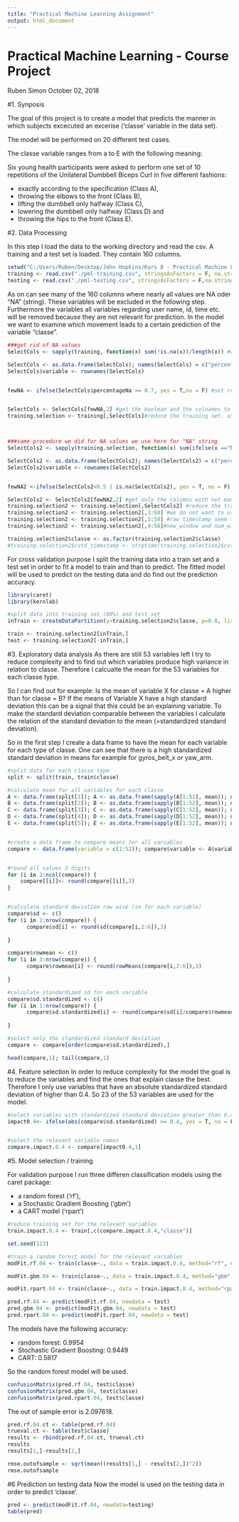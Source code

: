 ```yaml
---
title: "Practical Machine Learning Assignment"
output: html_document
---
```


Practical Machine Learning - Course Project
===============================================


Ruben Simon
October 02, 2018


#1. Synposis


The goal of this project is to create a model that predicts the manner in which subjects excecuted an excerise ('classe' variable in the data set). 


The model will be performed on 20 different test cases.

The classe variable ranges from a to E with the following meaning:


Six young health participants were asked to perform one set of 10 repetitions of the Unilateral Dumbbell Biceps Curl in five different fashions: 

- exactly according to the specification (Class A), 
- throwing the elbows to the front (Class B),
- lifting the dumbbell only halfway (Class C), 
- lowering the dumbbell only halfway (Class D) and 
- throwing the hips to the front (Class E).


#2. Data Processing

In this step I load the data to the working directory and read the csv. A training and a test set is loaded. They contain 160 columns.

```r

setwd("C:/Users/Ruben/Desktop/John Hopkins/Kurs 8 - Practical Machine Learning/assignment")
training <- read.csv("./pml-training.csv", stringsAsFactors = F, na.strings ="")
testing <- read.csv("./pml-testing.csv", stringsAsFactors = F,na.strings ="")


```

As on can see many of the 160 columns where nearly all values are NA oder "NA" (string). These variables will be excluded in the following step.
Furthermore the variables all variables regarding user name, id, time etc. will be removed because they are not relevant for prediction. In the model we want to examine which movement leads to a certain prediction of the variable "classe".

```r
###get rid of NA values
SelectCols <- sapply(training, function(x) sum(!is.na(x))/length(x)) #calculate percentage of not NA values in relation to total rows

SelectCols <- as.data.frame(SelectCols); names(SelectCols) = c("percentageNa")
SelectCols$variable <- rownames(SelectCols)


fewNA <- ifelse(SelectCols$percentageNa >= 0.7, yes = T,no = F) #set rows with high percentage of not NA to TRUE to use these colums later


SelectCols <- SelectCols[fewNA,2] #get the boolean and the colnames to use later
training.selection <- training[,SelectCols]#reduce the training set. use only columns that do not have many NA values



###same procedure we did for NA values we use here for "NA" string
SelectCols2 <- sapply(training.selection, function(x) sum(ifelse(x =="NA", yes = T, no = F))/length(x)) #calculate the percentage of "NA" string in relation to total rows

SelectCols2 <- as.data.frame(SelectCols2); names(SelectCols2) = c("percentageNAString")
SelectCols2$variable <- rownames(SelectCols2)


fewNA2 <-ifelse(SelectCols2<0.5 | is.na(SelectCols2), yes = T, no = F) #set TRUE if NA String percentage is low to keep the columns later, otherweise False for not using them later

SelectCols2 <- SelectCols2[fewNA2,2] #get only the columns with not many "NA" Strings
training.selection2 <- training.selection[,SelectCols2] #reduce the training.selection set. use only columns that do not have many NA strings
training.selection2 <- training.selection2[,3:60] #we do not want to use x and name for modelling
training.selection2 <- training.selection2[,3:58] #raw timestamp seem to be the same like cvtd_timestamp, so we skip it
training.selection2 <- training.selection2[,4:56]#new_window and num_window do not seem to make sense for predicting classe. unfortunately we do not have information what this means. I think it means if a new window was opened in the software. so I leave it out

training.selection2$classe <- as.factor(training.selection2$classe)
#training.selection2$cvtd_timestamp <- strptime(training.selection2$cvtd_timestamp, "%d/%m/%Y %H:%M", tz = "Europe/London")
```


For cross validation purpose I split the training data into a train set and a test set in order to fit a model to train and than to predict. The fitted model will be used to predict on the testing data and do find out the prediction accuracy.
```r
library(caret)
library(kernlab)

#split data into training set (80%) and test set
inTrain <- createDataPartition(y=training.selection2$classe, p=0.8, list = F)

train <- training.selection2[inTrain,]
test <- training.selection2[-inTrain,]

```

#3. Exploratory data analysis
As there are still 53 variables left I try to reduce complexity and to find out which variables produce high variance in relation to classe.
Therefore I calcualte the mean for the 53 variables for each classe type. 

So I can find out for example: Is the mean of variable X for classe = A higher than for classe = B? If the means of Variable X have a high standard deviation this can be a signal that this could be an explaining variable. To make the standard deviation comparable between the variables I calculate the relation of the standard deviation to the mean (=standardized standard deviation).

So in the first step I create a data frame to have the mean for each variable for each type of classe.
One can see that there is a high standardized standard deviation in means for example for gyros_belt_x or yaw_arm.
```r

#split data for each classe type
split <- split(train, train$classe)

#calculate mean for all variables for each classe
A <- data.frame(split[1]); A <- as.data.frame(sapply(A[1:52], mean)); names(A) <- c("A"); A$variable <- rownames(A); A$variable <- sub("A.","",A$variable);A <- A[,1:2]
B <- data.frame(split[2]); B <- as.data.frame(sapply(B[1:52], mean)); names(B) <- c("B")
C <- data.frame(split[3]); C <- as.data.frame(sapply(C[1:52], mean)); names(C) <- c("C")
D <- data.frame(split[4]); D <- as.data.frame(sapply(D[1:52], mean)); names(D) <- c("D")
E <- data.frame(split[5]); E <- as.data.frame(sapply(E[1:52], mean)); names(E) <- c("E")


#create a data frame to compare means for all variables
compare <- data.frame(variable = c(1:52)); compare$variable <- A$variable; compare$A <- A$A; compare$B <- B$B; compare$C <- C$C; compare$D <- D$D; compare$E <- E$E 


#round all values 3 digits
for (i in 2:ncol(compare)) {
    compare[[i]]<- round(compare[[i]],3)
}


#calculate standard deviation row wise (so for each variable)
compare$sd <- c()
for (i in 1:nrow(compare)) {
      compare$sd[i] <- round(sd(compare[i,2:6]),3)
      
}

compare$rowmean <- c()
for (i in 1:nrow(compare)) {
      compare$rowmean[i] <- round(rowMeans(compare[i,2:6]),3)
      
}

#calculate standardized sd for each variable
compare$sd.standardized <- c()
for (i in 1:nrow(compare)) {
      compare$sd.standardized[i] <- round(compare$sd[i]/compare$rowmean[i],2)
      
}

#select only the standardized standard deviation
compare <- compare[order(compare$sd.standardized),]

head(compare,1); tail(compare,1)

```


#4. Feature selection
In order to reduce complexity for the model the goal is to reduce the variables and find the ones that explain classe the best. Therefore I only use variables that have an absolute standardized standard deviation of higher than 0.4. So 23 of the 53 variables are used for the model.


```r

#select variables with standardized standard deviation greater than 0.4
impact0.4<- ifelse(abs(compare$sd.standardized) >= 0.4, yes = T, no = F) 


#select the relevant variable names
compare.impact.0.4 <- compare[impact0.4,1]
```

#5. Model selection / training

For validation purpose I run three differen classification models using the caret package:

- a random forest ('rf'), 
- a Stochastic Gradient Boosting ('gbm')
- a CART model ('rpart')


```r
#reduce training set for the relevant variables
train.impact.0.4 <- train[,c(compare.impact.0.4,"classe")]

set.seed(123)

#train a random forest model for the relevant variables
modFit.rf.04 <- train(classe~., data = train.impact.0.4, method="rf", ntree = 5)
```

```r
modFit.gbm.04 <- train(classe~., data = train.impact.0.4, method="gbm", verbose = FALSE)
```

```r
modFit.rpart.04 <- train(classe~., data = train.impact.0.4, method="rpart")
```

```r
pred.rf.04 <- predict(modFit.rf.04, newdata = test)
pred.gbm.04 <- predict(modFit.gbm.04, newdata = test)
pred.rpart.04 <- predict(modFit.rpart.04, newdata = test)

```

The models have the following accuracy:

- random forest: 0.9954
- Stochastic Gradient Boosting: 0.9449
- CART: 0.5817

So the random forest model will be used.
```r
confusionMatrix(pred.rf.04, test$classe)
confusionMatrix(pred.gbm.04, test$classe)
confusionMatrix(pred.rpart.04, test$classe)

```


The out of sample error is 2.097618.
```r

pred.rf.04.ct <- table(pred.rf.04)
trueval.ct <- table(test$classe)
results <- rbind(pred.rf.04.ct, trueval.ct)
results
results[1,]-results[2,]

rmse.outofsample <- sqrt(mean((results[1,] - results[2,])^2))
rmse.outofsample

```

#6 Prediction on testing data
Now the model is used on the testing data in order to predict 'classe'.

```r
pred <- predict(modFit.rf.04, newdata=testing)
table(pred)

```

